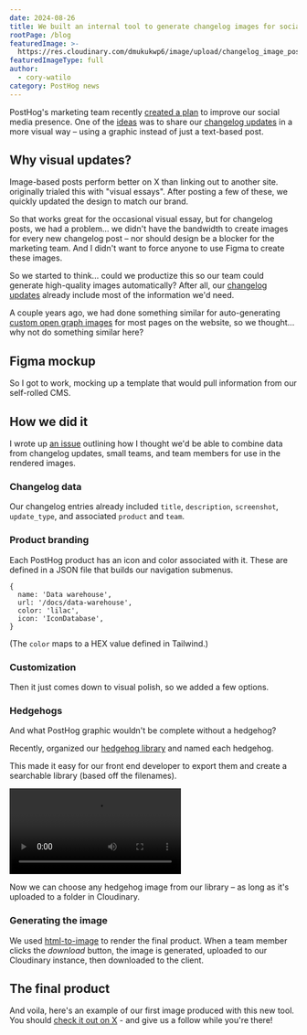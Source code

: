 ```yaml
---
date: 2024-08-26
title: We built an internal tool to generate changelog images for social media
rootPage: /blog
featuredImage: >-
  https://res.cloudinary.com/dmukukwp6/image/upload/changelog_image_poster_f60be59481.png
featuredImageType: full
author:
  - cory-watilo
category: PostHog news
---
```


PostHog's marketing team recently [created a plan](https://github.com/PostHog/meta/issues/218) to improve our social media presence. One of the [ideas](https://github.com/PostHog/meta/issues/232) was to share our [changelog updates](/changelog) in a more visual way – using a graphic instead of just a text-based post.

## Why visual updates?

Image-based posts perform better on X than linking out to another site. <TeamMember name="Ian Vanagas" photo /> originally trialed this with "visual essays". After posting a few of these, we quickly updated the design to match our brand.

<ProductScreenshot
    imageLight = "https://res.cloudinary.com/dmukukwp6/image/upload/synergy_997b3b5c83.png" 
    classes="rounded"
    alt="Github discussion"
/>

<ProductScreenshot
    imageLight = "https://res.cloudinary.com/dmukukwp6/image/upload/visual_essay_d3b07fbd64.png" 
    classes="rounded"
    alt="Visual essay example"
/>

So that works great for the occasional visual essay, but for changelog posts, we had a problem... we didn't have the bandwidth to create images for every new changelog post – nor should design be a blocker for the marketing team. And I didn't want to force anyone to use Figma to create these images.

So we started to think... could we productize this so our team could generate high-quality images automatically? After all, our [changelog updates](/changelog) already include most of the information we'd need.

A couple years ago, we had done something similar for auto-generating [custom open graph images](/blog/dynamic-open-graph-images) for most pages on the website, so we thought... why not do something similar here?

<ProductScreenshot
    imageLight = "https://res.cloudinary.com/dmukukwp6/image/upload/synergy_997b3b5c83.png" 
    classes="rounded"
    alt="Github discussion"
/>

## Figma mockup

So I got to work, mocking up a template that would pull information from our self-rolled CMS.

<ProductScreenshot
    imageLight = "https://res.cloudinary.com/dmukukwp6/image/upload/changelog_mockup_0c8bcba585.png" 
    classes="rounded"
    alt="Changelog image mockup"
/>

## How we did it

I wrote up [an issue](https://github.com/PostHog/posthog.com/issues/9149) outlining how I thought we'd be able to combine data from changelog updates, small teams, and team members for use in the rendered images.

### Changelog data

Our changelog entries already included `title`, `description`, `screenshot`, `update_type`, and associated `product` and `team`.

<ProductScreenshot
    imageLight = "https://res.cloudinary.com/dmukukwp6/image/upload/changelog_editor_ef77bb982b.png" 
    classes="rounded"
    alt="Changelog editor"
/>

### Product branding

Each PostHog product has an icon and color associated with it. These are defined in a JSON file that builds our navigation submenus.

```
{
  name: 'Data warehouse',
  url: '/docs/data-warehouse',
  color: 'lilac',
  icon: 'IconDatabase',
}
```

(The `color` maps to a HEX value defined in Tailwind.)

### Customization

Then it just comes down to visual polish, so we added a few options.

<ProductScreenshot
    imageLight = "https://res.cloudinary.com/dmukukwp6/image/upload/edit_options_787a9644c6.png" 
    classes="rounded"
    alt="Changelog image options"
/>

### Hedgehogs

And what PostHog graphic wouldn't be complete without a hedgehog?

Recently, <TeamMember name="Lottie Coxon" photo /> organized our [hedgehog library](https://www.figma.com/design/I0VKEEjbkKUDSVzFus2Lpu/Hoggies?node-id=2226-55&t=UfQboIrCRcRuvSSK-1) and named each hedgehog.

This made it easy for our front end developer <TeamMember name="Eli Kinsey" photo /> to export them and create a searchable library (based off the filenames).

![Hedgehog library](https://res.cloudinary.com/dmukukwp6/video/upload/hedgehog_library_58a0f71928.mp4)

Now we can choose any hedgehog image from our library – as long as it's uploaded to a folder in Cloudinary.

### Generating the image

We used [html-to-image](https://github.com/bubkoo/html-to-image) to render the final product. When a team member clicks the _download_ button, the image is generated, uploaded to our Cloudinary instance, then downloaded to the client.

## The final product

And voila, here's an example of our first image produced with this new tool. You should [check it out on X](https://twitter.com/posthog/status/1828458717810983330) - and give us a follow while you're there!

<ProductScreenshot
    imageLight = "https://res.cloudinary.com/dmukukwp6/image/upload/changelog_post_e3ba3d6d52.png" 
    classes="rounded"
    alt="Changelog post on X"
/>
